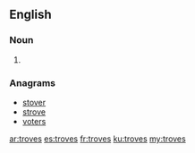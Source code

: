 ==English==

===Noun===
{{head|en|plural}}

# {{plural of|trove|lang=en}}

===Anagrams===
* [[stover#English|stover]]
* [[strove#English|strove]]
* [[voters#English|voters]]

[[ar:troves]]
[[es:troves]]
[[fr:troves]]
[[ku:troves]]
[[my:troves]]